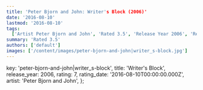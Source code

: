 ```yaml
---
title: 'Peter Bjorn and John: Writer's Block (2006)'
date: '2016-08-10'
lastmod: '2016-08-10'
tags:
  ['Artist Peter Bjorn and John', 'Rated 3.5', 'Release Year 2006', 'Release Decade 2000']
summary: 'Rated 3.5'
authors: ['default']
images: ['/content/images/peter-bjorn-and-john|writer_s-block.jpg']
---
```


  key: 'peter-bjorn-and-john|writer_s-block',
  title: 'Writer's Block',
  release_year: 2006,
  rating: 7,
  rating_date: '2016-08-10T00:00:00.000Z',
  artist: 'Peter Bjorn and John',
};

<MusicRating data={data} />
